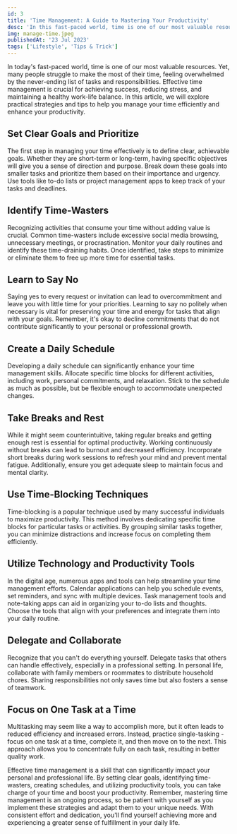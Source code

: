 ```yaml
---
id: 3
title: 'Time Management: A Guide to Mastering Your Productivity'
desc: 'In this fast-paced world, time is one of our most valuable resources. Yet, many people struggle to make the most of their time, feeling overwhelmed by the never-ending list of tasks and responsibilities. Effective time management is crucial for achieving success, reducing stress, and maintaining a healthy work-life balance. In this article, we will explore practical strategies and tips to help you manage your time efficiently and enhance your productivity.'
img: manage-time.jpeg
publishedAt: '23 Jul 2023'
tags: ['Lifestyle', 'Tips & Trick']
---
```


In today's fast-paced world, time is one of our most valuable resources. Yet, many people struggle to make the most of their time, feeling overwhelmed by the never-ending list of tasks and responsibilities. Effective time management is crucial for achieving success, reducing stress, and maintaining a healthy work-life balance. In this article, we will explore practical strategies and tips to help you manage your time efficiently and enhance your productivity.

## Set Clear Goals and Prioritize

The first step in managing your time effectively is to define clear, achievable goals. Whether they are short-term or long-term, having specific objectives will give you a sense of direction and purpose. Break down these goals into smaller tasks and prioritize them based on their importance and urgency. Use tools like to-do lists or project management apps to keep track of your tasks and deadlines.

## Identify Time-Wasters

Recognizing activities that consume your time without adding value is crucial. Common time-wasters include excessive social media browsing, unnecessary meetings, or procrastination. Monitor your daily routines and identify these time-draining habits. Once identified, take steps to minimize or eliminate them to free up more time for essential tasks.

## Learn to Say No

Saying yes to every request or invitation can lead to overcommitment and leave you with little time for your priorities. Learning to say no politely when necessary is vital for preserving your time and energy for tasks that align with your goals. Remember, it's okay to decline commitments that do not contribute significantly to your personal or professional growth.

## Create a Daily Schedule

Developing a daily schedule can significantly enhance your time management skills. Allocate specific time blocks for different activities, including work, personal commitments, and relaxation. Stick to the schedule as much as possible, but be flexible enough to accommodate unexpected changes.

## Take Breaks and Rest

While it might seem counterintuitive, taking regular breaks and getting enough rest is essential for optimal productivity. Working continuously without breaks can lead to burnout and decreased efficiency. Incorporate short breaks during work sessions to refresh your mind and prevent mental fatigue. Additionally, ensure you get adequate sleep to maintain focus and mental clarity.

## Use Time-Blocking Techniques

Time-blocking is a popular technique used by many successful individuals to maximize productivity. This method involves dedicating specific time blocks for particular tasks or activities. By grouping similar tasks together, you can minimize distractions and increase focus on completing them efficiently.

## Utilize Technology and Productivity Tools

In the digital age, numerous apps and tools can help streamline your time management efforts. Calendar applications can help you schedule events, set reminders, and sync with multiple devices. Task management tools and note-taking apps can aid in organizing your to-do lists and thoughts. Choose the tools that align with your preferences and integrate them into your daily routine.

## Delegate and Collaborate

Recognize that you can't do everything yourself. Delegate tasks that others can handle effectively, especially in a professional setting. In personal life, collaborate with family members or roommates to distribute household chores. Sharing responsibilities not only saves time but also fosters a sense of teamwork.

## Focus on One Task at a Time

Multitasking may seem like a way to accomplish more, but it often leads to reduced efficiency and increased errors. Instead, practice single-tasking - focus on one task at a time, complete it, and then move on to the next. This approach allows you to concentrate fully on each task, resulting in better quality work.

Effective time management is a skill that can significantly impact your personal and professional life. By setting clear goals, identifying time-wasters, creating schedules, and utilizing productivity tools, you can take charge of your time and boost your productivity. Remember, mastering time management is an ongoing process, so be patient with yourself as you implement these strategies and adapt them to your unique needs. With consistent effort and dedication, you'll find yourself achieving more and experiencing a greater sense of fulfillment in your daily life.
